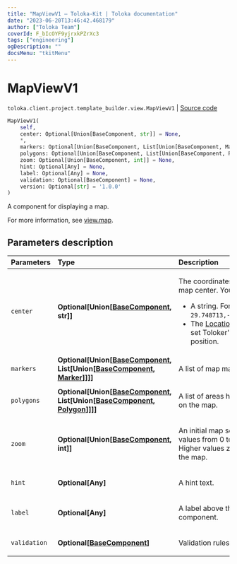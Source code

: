 ```yaml
---
title: "MapViewV1 — Toloka-Kit | Toloka documentation"
date: "2023-06-20T13:46:42.468179"
author: ["Toloka Team"]
coverId: F_bIcOYF9yjrxkPZrXc3
tags: ["engineering"]
ogDescription: ""
docsMenu: "tkitMenu"
---
```


# MapViewV1

`toloka.client.project.template_builder.view.MapViewV1` | [Source code](https://github.com/Toloka/toloka-kit/blob/v1.2.0/src/client/project/template_builder/view.py#L444)

```python
MapViewV1(
    self,
    center: Optional[Union[BaseComponent, str]] = None,
    *,
    markers: Optional[Union[BaseComponent, List[Union[BaseComponent, Marker]]]] = None,
    polygons: Optional[Union[BaseComponent, List[Union[BaseComponent, Polygon]]]] = None,
    zoom: Optional[Union[BaseComponent, int]] = None,
    hint: Optional[Any] = None,
    label: Optional[Any] = None,
    validation: Optional[BaseComponent] = None,
    version: Optional[str] = '1.0.0'
)
```

A component for displaying a map.

For more information, see [view.map](/docs/template-builder/reference/view.map).

## Parameters description

| Parameters | Type | Description |
| :----------| :----| :-----------|
`center`|**Optional\[Union\[[BaseComponent](/docs/toloka-kit/reference/toloka.client.project.template_builder.base.BaseComponent), str\]\]**|<p>The coordinates of the map center. You can use:</p> <ul> <li>A string. For example, `29.748713,-95.404287`</li> <li>The [LocationData](/docs/toloka-kit/reference/toloka.client.project.template_builder.data.LocationData) to set Toloker's current position.</li> </ul>
`markers`|**Optional\[Union\[[BaseComponent](/docs/toloka-kit/reference/toloka.client.project.template_builder.base.BaseComponent), List\[Union\[[BaseComponent](/docs/toloka-kit/reference/toloka.client.project.template_builder.base.BaseComponent), [Marker](/docs/toloka-kit/reference/toloka.client.project.template_builder.view.MapViewV1.Marker)\]\]\]\]**|<p>A list of map markers.</p>
`polygons`|**Optional\[Union\[[BaseComponent](/docs/toloka-kit/reference/toloka.client.project.template_builder.base.BaseComponent), List\[Union\[[BaseComponent](/docs/toloka-kit/reference/toloka.client.project.template_builder.base.BaseComponent), [Polygon](/docs/toloka-kit/reference/toloka.client.project.template_builder.view.MapViewV1.Polygon)\]\]\]\]**|<p>A list of areas highlighted on the map.</p>
`zoom`|**Optional\[Union\[[BaseComponent](/docs/toloka-kit/reference/toloka.client.project.template_builder.base.BaseComponent), int\]\]**|<p>An initial map scale. Use values from 0 to 19. Higher values zoom in the map.</p>
`hint`|**Optional\[Any\]**|<p>A hint text.</p>
`label`|**Optional\[Any\]**|<p>A label above the component.</p>
`validation`|**Optional\[[BaseComponent](/docs/toloka-kit/reference/toloka.client.project.template_builder.base.BaseComponent)\]**|<p>Validation rules.</p>